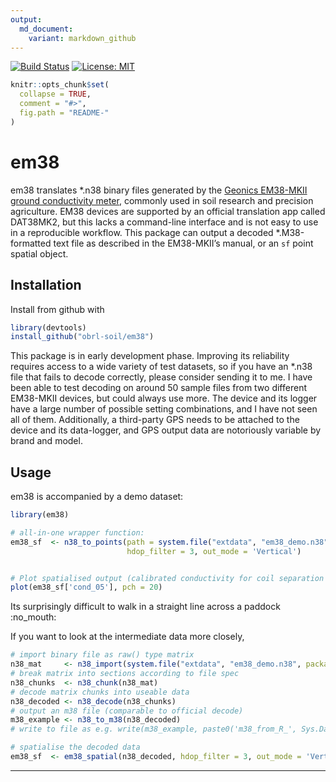 ```yaml
---
output:
  md_document:
    variant: markdown_github
---
```


<!-- README.md is generated from README.Rmd. Please edit that file -->

[![Build Status](https://travis-ci.com/obrl-soil/em38.svg?branch=master)](https://travis-ci.com/obrl-soil/em38)
[![License: MIT](https://img.shields.io/badge/License-MIT-yellow.svg)](https://opensource.org/licenses/MIT)

```r
knitr::opts_chunk$set(
  collapse = TRUE,
  comment = "#>",
  fig.path = "README-"
)
```

# em38

em38 translates *.n38 binary files generated by the [Geonics EM38-MKII ground conductivity meter](http://geonics.com/html/em38.html), commonly used in soil research and precision agriculture. EM38 devices are supported by an official translation app called DAT38MK2, but this lacks a command-line interface and is not easy to use in a reproducible workflow. This package can output a decoded \*.M38-formatted text file as described in the EM38-MKII's manual, or an `sf` point spatial object. 

## Installation

Install from github with

```r
library(devtools)
install_github("obrl-soil/em38")
```

This package is in early development phase. Improving its reliability requires access to a wide variety of test datasets, so if you have an *.n38 file that fails to decode correctly, please consider sending it to me. I have been able to test decoding on around 50 sample files from two different EM38-MKII devices, but could always use more. The device and its logger have a large number of possible setting combinations, and I have not seen all of them. Additionally, a third-party GPS needs to be attached to the device and its data-logger, and GPS output data are notoriously variable by brand and model.

## Usage

em38 is accompanied by a demo dataset:

```r
library(em38)

# all-in-one wrapper function:
em38_sf  <- n38_to_points(path = system.file("extdata", "em38_demo.n38", package = "em38"),
                          hdop_filter = 3, out_mode = 'Vertical')


# Plot spatialised output (calibrated conductivity for coil separation 0.5m)
plot(em38_sf['cond_05'], pch = 20)
```

Its surprisingly difficult to walk in a straight line across a paddock :no_mouth:

If you want to look at the intermediate data more closely,

```r
# import binary file as raw() type matrix
n38_mat     <- n38_import(system.file("extdata", "em38_demo.n38", package = "em38"))
# break matrix into sections according to file spec 
n38_chunks  <- n38_chunk(n38_mat)
# decode matrix chunks into useable data
n38_decoded <- n38_decode(n38_chunks)
# output an m38 file (comparable to official decode)
m38_example <- n38_to_m38(n38_decoded)
# write to file as e.g. write(m38_example, paste0('m38_from_R_', Sys.Date(), '.m38'))

# spatialise the decoded data
em38_sf  <- em38_spatial(n38_decoded, hdop_filter = 3, out_mode = 'Vertical')

```

***
